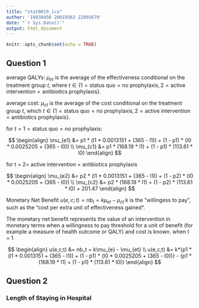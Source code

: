 ```yaml
---
title: "stat0019_ica"
author: '19038456 20019563 22095670'
date: "`r Sys.Date()`"
output: html_document
---
```


```r
knitr::opts_chunk$set(echo = TRUE)
```

## Question 1

average QALYs: $\mu_{et}$ is the average of the effectiveness conditional on the treatment group $t$, where $t \in \{1=\text{status quo} = \text{no prophylaxis},2= \text{active intervention} = \text{antibiotics prophylaxis}\}$.

average cost: $\mu_{ct}$ is the average of the cost conditional on the treatment group $t$, which $t \in \{1=\text{status quo} = \text{no prophylaxis},2= \text{active intervention} = \text{antibiotics prophylaxis}\}$.

for $t = 1 =\text{status quo} = \text{no prophylaxis}$:

$$
\begin{align}
\mu_{e1} &= p1 * (l1 * 0.0013151 + (365 - l1)) + (1 - p1) * (l0 * 0.0025205 + (365 - l0)) \\
\mu_{c1} &= p1 * (168.19 * l1) + (1 - p1) * (113.61 * l0)
\end{align}
$$

for t = 2= active intervention = antibiotics prophylaxis

$$
\begin{align}
\mu_{e2} &= p2 * (l1 * 0.0013151 + (365 - l1)) + (1 - p2) * (l0 * 0.0025205 + (365 - l0)) \\
\mu_{c2} &= p2 * (168.19 * l1) + (1 - p2) * (113.61 * l0) + 201.47
\end{align}
$$

Monetary Net Benefit $u(e,c;t) = nb_t = k\mu_{et} - \mu_{ct}$ k is the "willingess to pay", such as the "cost per extra unit of effectiveness gained".

The monetary net benefit represents the value of an intervention in monetary terms when a willingness to pay threshold for a unit of benefit (for example a measure of health outcome or QALY) and cost is known. when t = 1

$$
\begin{align}
u(e,c;t) &= nb_t = k\mu_{e} - \mu_{et} \\
u(e,c;t) &= k*{p1 * (l1 * 0.0013151 + (365 - l1)) + (1 - p1) * (l0 * 0.0025205 + (365 - l0))} - {p1 * (168.19 * l1) + (1 - p1) * (113.61 * l0)}
\end{align}
$$

## Question 2

### Length of Staying in Hospital
